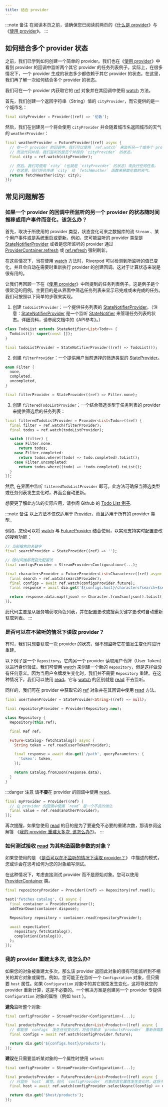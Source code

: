```yaml
---
title: 结合 provider
---
```


:::note 备注
在阅读本页之前，请确保您已阅读前两页的《[什么是 provider](/docs/concepts/providers)》与《[使用 provider](/docs/concepts/reading)》。
:::

## 如何结合多个 provider 状态

之前，我们已学到如何创建一个简单的 provider。我们也在《[使用 provider](/docs/concepts/reading)》中看到 provider 的回调中监听两个其它 provider 的任务列表例子。实际上，在很多情况下，一个 provider 生成的状态多少都依赖于其它 provider 的状态。在这里，我们再了解一次如何结合多个 provider 的状态。

我们可在一个 provider 内获取它的 [ref] 对象并在其回调中使用 [watch] 方法。

首先，我们创建一个返回字符串（String）值的 `cityProvider`，而它提供的是一个城市名：

```dart
final cityProvider = Provider((ref) => '伦敦');
```

然后，我们在创建另一个将会使用 `cityProvider` 并会随着城市名返回城市的天气的 `weatherProvider`：

```dart
final weatherProvider = FutureProvider((ref) async {
  // 在一个 provider 的回调中，我们可以使用 `ref.watch` 来监听另一个或多个 provider 的状态，
  // 而这代码片段，我们监听的是签个片段的 `cityProvider` 的状态。
  final city = ref.watch(cityProvider);

  // 然后，我们可使用 `city` (也就是 `cityProvider` 的状态）来执行任何任务。
  // 在这里，我们将会传递 `city` 给 `fetchWeather` 函数来获取伦敦的天气。
  return fetchWeather(city: city);
});
```
## 常见问题解答

### 如果一个 provider 的回调中所监听的另一个 provider 的状态随时间推移或用户事件而变化，该怎么办？

首先，取决于所使用的 provider 类型，状态变化可来之数据库的流  `Stream` 、某个用户事件或是系统重启或更新。例如，您可能监听的 provider 类型是 [StateNotifierProvider] 或者是您所监听的 provider 通过
 [ProviderContainer.refresh] 或 [ref.refresh] 强制刷新。

在这些情况下，当在使用 [watch] 方法时，Riverpod 可以检测到所监听的值已变化，并且会自动在需要时重新执行 provider 的创建回调。这对于计算状态来说是很有用的。

让我们再回顾一下在《[使用 provider](/docs/concepts/reading)》中所提到的任务列表例子。这是例子是个很常见的用例。主要目的是从界面中筛选任务列表来显示已完成或未完成的任务。我们可按照以下简单的步骤来实现。

1. 创建 `todoListProvider`：一个提供任务列表的 [StateNotifierProvider]。（注意：[StateNotifierProvider] 是一个监听 [StateNotifier] 来管理任务列表的状态。详细资料，请参阅文档中的《API参考》。）

  ```dart
  class TodoList extends StateNotifier<List<Todo>> {
    TodoList(): super(const []);
  }

  final todoListProvider = StateNotifierProvider((ref) => TodoList());
  ```

2. 创建 `filterProvider`：一个提供用户当前选择的筛选类型的 [StateProvider]。

  ```dart
  enum Filter {
    none,
    completed,
    uncompleted,
  }

  final filterProvider = StateProvider((ref) => Filter.none);
  ```

3. 创建 `filteredTodoListProvider`：一个结合筛选类型于任务列表的 provider 来提供筛选后的任务列表： 

  ```dart
  final filteredTodoListProvider = Provider<List<Todo>>((ref) {
    final filter = ref.watch(filterProvider);
    final todos = ref.watch(todoListProvider);

    switch (filter) {
      case Filter.none:
        return todos;
      case Filter.completed:
        return todos.where((todo) => todo.completed).toList();
      case Filter.uncompleted:
        return todos.where((todo) => !todo.completed).toList();
    }
  });
  ```
然后, 在界面中监听 `filteredTodoListProvider` 即可。此方法可确保当筛选类型或任务列表发生变化时，界面会自动更新。

想要更了解此方法的实际应用，请参阅 Github 的 [Todo List 例子](https://github.com/rrousselGit/riverpod/tree/master/examples/todos).

:::note 备注
以上方法不仅仅适用于 [Provider]，而且适用于所有的 provider 类型。

例如，您也可以将 [watch] 与 [FutureProvider] 结合使用，以实现支持实时配置更改的搜索功能：

```dart
// 当前搜索的关键字
final searchProvider = StateProvider((ref) => '');

// 随时间推移而变化配置流
final configsProvider = StreamProvider<Configuration>(...);

final charactersProvider = FutureProvider<List<Character>>((ref) async {
  final search = ref.watch(searchProvider);
  final configs = await ref.watch(configsProvider.future);
  final response = await dio.get('${configs.host}/characters?search=$search');

  return response.data.map((json) => Character.fromJson(json)).toList();
});
```
此代码主要是从服务端获取角色列表，并在配置更改或搜索关键字更改时自动重新获取列表。
:::

### 是否可以在不监听的情况下读取 provider？

有时，我们只想要获取一次 provider 的状态，但不想监听它在值发生变化时进行重建。

以下例子是一个 `Repository`。它向另一个 provider 读取用户令牌（User Token）以进行身份验证。我们可使用 [watch] 来创建一个新的 `Repository`，但是这样做没有任何意义。因为当用户令牌发生变化时，我们并不需要 `Repository` 重建。在这种情况下，我们可以使用 [read]。它与 [watch] 的区别就是 [read] 不去监听。

同样的，我们可在 provider 中获取它的 [ref] 对象并在其回调中使用 [read] 方法。

```dart
final userTokenProvider = StateProvider<String>((ref) => null);

final repositoryProvider = Provider(Repository.new);

class Repository {
  Repository(this.ref);

  final Ref ref;

  Future<Catalog> fetchCatalog() async {
    String token = ref.read(userTokenProvider);

    final response = await dio.get('/path', queryParameters: {
      'token': token,
    });

    return Catalog.fromJson(response.data);
  }
}
```

:::danger 注意
请**不要**在 provider 的回调中使用 [read]。

```dart
final myProvider = Provider((ref) {
  // 在 provider 的回调中使用 `read` 是一个不良的做法
  final value = ref.read(anotherProvider);
});
```
再次提醒，如果您使用 [read] 的目的是为了要避免不必要的重建次数，那请参阅这解答 《[我的 provider 重建太多次, 该怎么办?](#my-provider-updates-too-often-what-can-i-do)》。
:::

### 如何测试接收 [read] 为其构造函数参数的对象？

如果您使用的是 《[是否可以在不监听的情况下读取 provider？](#can-i-read-a-provider-without-listening-to-it)》 中描述的模式，您或许会在思考如何为您的对象编写测试。

在这种情况下，考虑直接测试 provider 而不是原始对象。您可以使用 [ProviderContainer] 类。

```dart
final repositoryProvider = Provider((ref) => Repository(ref.read));

test('fetches catalog', () async {
  final container = ProviderContainer();
  addTearDown(container.dispose);

  Repository repository = container.read(repositoryProvider);

  await expectLater(
    repository.fetchCatalog(),
    completion(Catalog()),
  );
});
```
### 我的 provider 重建太多次, 该怎么办?

如果您的对象被重建太多次，那么该 provider 返回此对象的很有可能监听到不相关的其它对象或属性。例如，您可能正在监听一个 `Configuration` 对象，但只需要 `host` 属性。如果 `Configuration` 对象中的其它属性发生变化，这将导致您的 provider 重新计算，这是不必要的。一个解决方案是创建另一个 provider 专提供 `Configuration` 对象的属性（例如 `host` ）。

**避免**监听整个对象:

```dart
final configProvider = StreamProvider<Configuration>(...);

final productsProvider = FutureProvider<List<Product>>((ref) async {
  // 都能够 `configs` 发生任何变化时，将会导致该 `productsProvider` 重新获取数据
  final configs = await ref.watch(configProvider.future);

  return dio.get('${configs.host}/products');
});
```
**建议**在只需要监听某对象的一个属性时使用 `select`:

```dart
final configProvider = StreamProvider<Configuration>(...);

final productsProvider = FutureProvider<List<Product>>((ref) async {
  // 只监听 `host` 属性。但凡 `configProvider` 对象的其它属性发生变化时，这将不会导致 `productsProvider` 重建或重新获取数据
  final host = await ref.watch(configProvider.selectAsync((config) => config.host));

  return dio.get('$host/products');
});
```
[provider]: ../providers/provider
[stateprovider]: ../providers/state_provider
[futureprovider]: ../providers/future_provider
[statenotifierprovider]: ../providers/state_notifier_provider
[statenotifier]: ../providers/state_notifier_provider
[ref]: https://pub.dev/documentation/riverpod/latest/riverpod/Ref-class.html
[watch]: https://pub.dev/documentation/riverpod/latest/riverpod/Ref/watch.html
[read]: https://pub.dev/documentation/riverpod/latest/riverpod/Ref/read.html
[providercontainer.refresh]: https://pub.dev/documentation/riverpod/latest/riverpod/ProviderContainer/refresh.html
[ref.refresh]: https://pub.dev/documentation/flutter_riverpod/latest/flutter_riverpod/WidgetRef/refresh.html
[providercontainer]: https://pub.dev/documentation/riverpod/latest/riverpod/ProviderContainer-class.html
